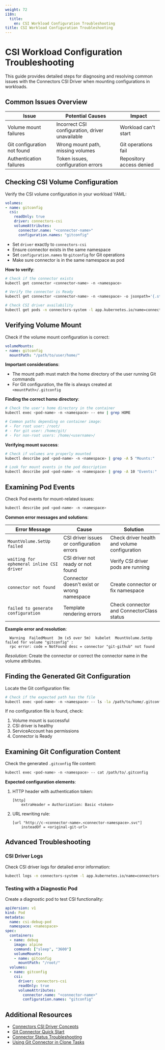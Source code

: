```yaml
---
weight: 72
i18n:
  title:
    en: CSI Workload Configuration Troubleshooting
title: CSI Workload Configuration Troubleshooting
---
```


# CSI Workload Configuration Troubleshooting

This guide provides detailed steps for diagnosing and resolving common issues with the Connectors CSI Driver when mounting configurations in workloads.

## Common Issues Overview

| Issue | Potential Causes | Impact |
|-------|-----------------|--------|
| Volume mount failures | Incorrect CSI configuration, driver unavailable | Workload can't start |
| Git configuration not found | Wrong mount path, missing volumes | Git operations fail |
| Authentication failures | Token issues, configuration errors | Repository access denied |

## Checking CSI Volume Configuration

Verify the CSI volume configuration in your workload YAML:

```yaml
volumes:
- name: gitconfig
  csi:
    readOnly: true
    driver: connectors-csi
    volumeAttributes:
      connector.name: "<connector-name>"
      configuration.names: "gitconfig"
```

* Set `driver` exactly to `connectors-csi`
* Ensure connector exists in the same namespace
* Set `configuration.names` to `gitconfig` for Git operations
* Make sure connector is in the same namespace as pod

**How to verify**:
```bash
# Check if the connector exists
kubectl get connector <connector-name> -n <namespace>

# Verify the connector is Ready
kubectl get connector <connector-name> -n <namespace> -o jsonpath='{.status.conditions[?(@.type=="Ready")].status}'

# Check CSI driver availability
kubectl get pods -n connectors-system -l app.kubernetes.io/name=connectors-csi
```

## Verifying Volume Mount

Check if the volume mount configuration is correct:

```yaml
volumeMounts:
- name: gitconfig
  mountPath: "/path/to/user/home/"
```

**Important considerations**:
- The mount path must match the home directory of the user running Git commands
- For Git configuration, the file is always created at `<mountPath>/.gitconfig`

**Finding the correct home directory**:
```bash
# Check the user's home directory in the container
kubectl exec <pod-name> -n <namespace> -- env | grep HOME

# Common paths depending on container image:
# - For root user: /root/
# - For git user: /home/git/
# - For non-root users: /home/<username>/
```

**Verifying mount success**:
```bash
# Check if volumes are properly mounted
kubectl describe pod <pod-name> -n <namespace> | grep -A 5 "Mounts:"

# Look for mount events in the pod description
kubectl describe pod <pod-name> -n <namespace> | grep -A 10 "Events:"
```

## Examining Pod Events

Check Pod events for mount-related issues:

```bash
kubectl describe pod <pod-name> -n <namespace>
```

**Common error messages and solutions**:

| Error Message | Cause | Solution |
|---------------|-------|----------|
| `MountVolume.SetUp failed` | CSI driver issues or configuration errors | Check driver health and volume configuration |
| `waiting for ephemeral inline CSI driver` | CSI driver not ready or not found | Verify CSI driver pods are running |
| `connector not found` | Connector doesn't exist or wrong namespace | Create connector or fix namespace |
| `failed to generate configuration` | Template rendering errors | Check connector and ConnectorClass status |

**Example error and resolution**:
```
  Warning  FailedMount  3m (x5 over 5m)  kubelet  MountVolume.SetUp failed for volume "gitconfig" : 
  rpc error: code = NotFound desc = connector "git-github" not found
```
*Resolution*: Create the connector or correct the connector name in the volume attributes.

## Finding the Generated Git Configuration

Locate the Git configuration file:

```bash
# Check if the expected path has the file
kubectl exec <pod-name> -n <namespace> -- ls -la /path/to/home/.gitconfig
```

If no configuration file is found, check:
1. Volume mount is successful
2. CSI driver is healthy
3. ServiceAccount has permissions
4. Connector is Ready

## Examining Git Configuration Content

Check the generated `.gitconfig` file content:

```bash
kubectl exec <pod-name> -n <namespace> -- cat /path/to/.gitconfig
```

**Expected configuration elements**:

1. HTTP header with authentication token:
   ```
   [http]
       extraHeader = Authorization: Basic <token>
   ```

2. URL rewriting rule:
   ```
   [url "http://c-<connector-name>.<connector-namespace>.svc"]
       insteadOf = <original-git-url>
   ```

## Advanced Troubleshooting

### CSI Driver Logs

Check CSI driver logs for detailed error information:

```bash
kubectl logs -n connectors-system -l app.kubernetes.io/name=connectors-csi -c csi-driver
```

### Testing with a Diagnostic Pod

Create a diagnostic pod to test CSI functionality:

```yaml
apiVersion: v1
kind: Pod
metadata:
  name: csi-debug-pod
  namespace: <namespace>
spec:
  containers:
  - name: debug
    image: alpine
    command: ["sleep", "3600"]
    volumeMounts:
    - name: gitconfig
      mountPath: "/root/"
  volumes:
  - name: gitconfig
    csi:
      driver: connectors-csi
      readOnly: true
      volumeAttributes:
        connector.name: "<connector-name>"
        configuration.names: "gitconfig"
```

## Additional Resources

- [Connectors CSI Driver Concepts](../../connectors/concepts/connectors_csi.mdx)
- [Git Connector Quick Start](../quick_start.mdx)
- [Connector Status Troubleshooting](../../connectors/trouble_shooting/connectors_issues.mdx)
- [Using Git Connector in Clone Tasks](../how_to/use-git-connector-in-clone-job.md)